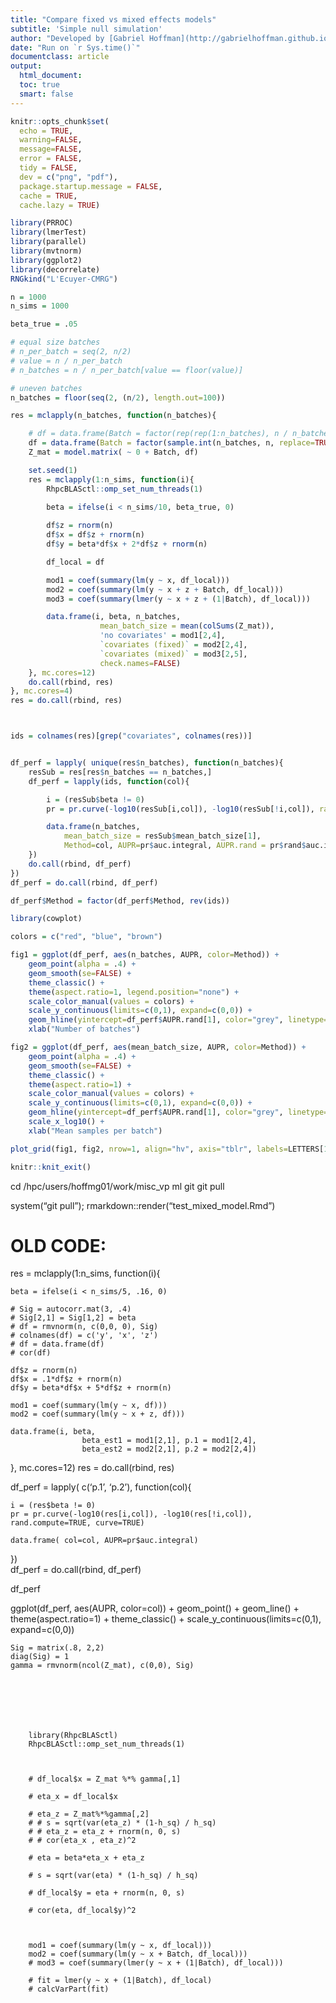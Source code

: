 ```yaml
---
title: "Compare fixed vs mixed effects models"
subtitle: 'Simple null simulation'
author: "Developed by [Gabriel Hoffman](http://gabrielhoffman.github.io/)"
date: "Run on `r Sys.time()`"
documentclass: article
output: 
  html_document:
  toc: true
  smart: false
---
```





```r
knitr::opts_chunk$set(
  echo = TRUE,
  warning=FALSE,
  message=FALSE,
  error = FALSE,
  tidy = FALSE,
  dev = c("png", "pdf"),
  package.startup.message = FALSE,
  cache = TRUE,
  cache.lazy = TRUE)
```


```r
library(PRROC)
library(lmerTest)
library(parallel)
library(mvtnorm)
library(ggplot2)
library(decorrelate)
RNGkind("L'Ecuyer-CMRG")

n = 1000
n_sims = 1000

beta_true = .05

# equal size batches
# n_per_batch = seq(2, n/2)
# value = n / n_per_batch
# n_batches = n / n_per_batch[value == floor(value)]

# uneven batches
n_batches = floor(seq(2, (n/2), length.out=100))

res = mclapply(n_batches, function(n_batches){

	# df = data.frame(Batch = factor(rep(rep(1:n_batches), n / n_batches)))
	df = data.frame(Batch = factor(sample.int(n_batches, n, replace=TRUE)))
	Z_mat = model.matrix( ~ 0 + Batch, df)

	set.seed(1)
	res = mclapply(1:n_sims, function(i){
		RhpcBLASctl::omp_set_num_threads(1)	

		beta = ifelse(i < n_sims/10, beta_true, 0)
			
		df$z = rnorm(n)
		df$x = df$z + rnorm(n)
		df$y = beta*df$x + 2*df$z + rnorm(n)

		df_local = df

		mod1 = coef(summary(lm(y ~ x, df_local)))
		mod2 = coef(summary(lm(y ~ x + z + Batch, df_local)))
		mod3 = coef(summary(lmer(y ~ x + z + (1|Batch), df_local)))

		data.frame(i, beta, n_batches,
					mean_batch_size = mean(colSums(Z_mat)),
					'no covariates' = mod1[2,4], 
					`covariates (fixed)` = mod2[2,4], 
					`covariates (mixed)` = mod3[2,5], 
					check.names=FALSE)
	}, mc.cores=12)
	do.call(rbind, res)
}, mc.cores=4)
res = do.call(rbind, res)



ids = colnames(res)[grep("covariates", colnames(res))]


df_perf = lapply( unique(res$n_batches), function(n_batches){
	resSub = res[res$n_batches == n_batches,]
	df_perf = lapply(ids, function(col){

		i = (resSub$beta != 0)
		pr = pr.curve(-log10(resSub[i,col]), -log10(resSub[!i,col]), rand.compute=TRUE, curve=TRUE)

		data.frame(n_batches, 
			mean_batch_size = resSub$mean_batch_size[1],
			Method=col, AUPR=pr$auc.integral, AUPR.rand = pr$rand$auc.integral)
	})
	do.call(rbind, df_perf)
})
df_perf = do.call(rbind, df_perf)

df_perf$Method = factor(df_perf$Method, rev(ids))
```

```r
library(cowplot)

colors = c("red", "blue", "brown")

fig1 = ggplot(df_perf, aes(n_batches, AUPR, color=Method)) +
	geom_point(alpha = .4) + 
	geom_smooth(se=FALSE) + 
	theme_classic() +
	theme(aspect.ratio=1, legend.position="none") +
	scale_color_manual(values = colors) +
	scale_y_continuous(limits=c(0,1), expand=c(0,0)) +
	geom_hline(yintercept=df_perf$AUPR.rand[1], color="grey", linetype="dashed") +
	xlab("Number of batches")

fig2 = ggplot(df_perf, aes(mean_batch_size, AUPR, color=Method)) +
	geom_point(alpha = .4) + 
	geom_smooth(se=FALSE) + 
	theme_classic() +
	theme(aspect.ratio=1) +
	scale_color_manual(values = colors) +
	scale_y_continuous(limits=c(0,1), expand=c(0,0)) +
	geom_hline(yintercept=df_perf$AUPR.rand[1], color="grey", linetype="dashed") +
	scale_x_log10() +
	xlab("Mean samples per batch")

plot_grid(fig1, fig2, nrow=1, align="hv", axis="tblr", labels=LETTERS[1:2])
```



```r
knitr::knit_exit()
```

cd /hpc/users/hoffmg01/work/misc_vp
ml git
git pull

system("git pull"); rmarkdown::render("test_mixed_model.Rmd")


























# OLD CODE:

res = mclapply(1:n_sims, function(i){

	beta = ifelse(i < n_sims/5, .16, 0)

	# Sig = autocorr.mat(3, .4)
	# Sig[2,1] = Sig[1,2] = beta
	# df = rmvnorm(n, c(0,0, 0), Sig)
	# colnames(df) = c('y', 'x', 'z')
	# df = data.frame(df)
	# cor(df)

	df$z = rnorm(n)
	df$x = .1*df$z + rnorm(n)
	df$y = beta*df$x + 5*df$z + rnorm(n)

	mod1 = coef(summary(lm(y ~ x, df)))
	mod2 = coef(summary(lm(y ~ x + z, df)))

	data.frame(i, beta,
					beta_est1 = mod1[2,1], p.1 = mod1[2,4], 
					beta_est2 = mod2[2,1], p.2 = mod2[2,4]) 
}, mc.cores=12)
res = do.call(rbind, res)



df_perf = lapply( c('p.1', 'p.2'), function(col){

	i = (res$beta != 0)
	pr = pr.curve(-log10(res[i,col]), -log10(res[!i,col]), rand.compute=TRUE, curve=TRUE)

	data.frame( col=col, AUPR=pr$auc.integral)
})	
df_perf = do.call(rbind, df_perf)


df_perf


ggplot(df_perf, aes(AUPR, color=col)) +
	geom_point() + 
	geom_line() + 
	theme(aspect.ratio=1) +
	theme_classic() +
	scale_y_continuous(limits=c(0,1), expand=c(0,0))






	Sig = matrix(.8, 2,2)
	diag(Sig) = 1 
	gamma = rmvnorm(ncol(Z_mat), c(0,0), Sig)







		library(RhpcBLASctl)
		RhpcBLASctl::omp_set_num_threads(1)



		# df_local$x = Z_mat %*% gamma[,1] 

		# eta_x = df_local$x

		# eta_z = Z_mat%*%gamma[,2]
		# # s = sqrt(var(eta_z) * (1-h_sq) / h_sq)
		# # eta_z = eta_z + rnorm(n, 0, s)
		# # cor(eta_x , eta_z)^2
		
		# eta = beta*eta_x + eta_z

		# s = sqrt(var(eta) * (1-h_sq) / h_sq)

		# df_local$y = eta + rnorm(n, 0, s)

		# cor(eta, df_local$y)^2



		mod1 = coef(summary(lm(y ~ x, df_local)))
		mod2 = coef(summary(lm(y ~ x + Batch, df_local)))
		# mod3 = coef(summary(lmer(y ~ x + (1|Batch), df_local)))

		# fit = lmer(y ~ x + (1|Batch), df_local)
		# calcVarPart(fit)
